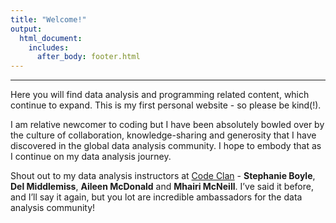 ```yaml
---
title: "Welcome!"
output: 
  html_document:
    includes:
      after_body: footer.html
---
```


***  
  
Here you will find data analysis and programming related content, which continue to expand.  This is my first personal website - so please be kind(!).
  
  
I am relative newcomer to coding but I have been absolutely bowled over by the culture of collaboration, knowledge-sharing and generosity that I have discovered in the global data analysis community.  I hope to embody that as I continue on my data analysis journey.  
  
Shout out to my data analysis instructors at [Code Clan](https://codeclan.com/courses/data-analysis/) - **Stephanie Boyle**, **Del Middlemiss**, **Aileen McDonald** and **Mhairi McNeill**.  I've said it before, and I'll say it again, but you lot are incredible ambassadors for the data analysis community!  